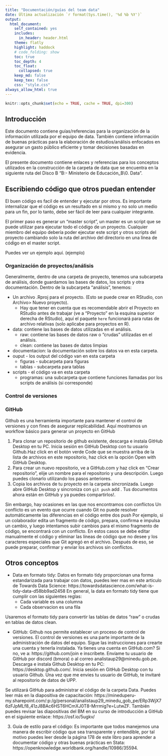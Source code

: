 ```yaml
---
title: "Documentación/guías del team data"
date: Última actualización `r format(Sys.time(), '%d %b %Y')`
output: 
  html_document:
    self_contained: yes
    includes:
      in_header: header.html
    theme: flatly
    highlight: haddock
    # code_folding: show
    toc: true
    toc_depth: 4
    toc_float:
      collapsed: true
    keep_md: false
    keep_tex: false 
    css: "style.css" 
always_allow_html: true
---
```


```r
knitr::opts_chunk$set(echo = TRUE, cache = TRUE, dpi=300)
```

## Introducción

Este documento contiene guías/referencias para la organización de la información utilizada por el equipo de data. También contiene información de buenas prácticas para la elaboración de estudios/análisis enfocados en asegurar un gasto público eficiente y tomar decisiones basadas en evidencia.

El presente documento contiene enlaces y referencias para los conceptos utilizados en la construcción de la carpeta de data que se encuentra en la siguiente ruta del Disco B "B:\OneDrive - Ministerio de Educación\unidad_B\0. Data".

## Escribiendo código que otros puedan entender

El buen código es facil de entender y ejecutar por otros. Es importante internalizar que el código es un resultado en sí mismo y no solo un medio para un fin, por lo tanto, debe ser fácil de leer para cualquier integrante.

El primer paso es generar un "master script", un master es un script que se puede utilizar para ejecutar todo el código de un proyecto. Cualquier miembro del equipo debería poder ejecutar este script y otros scripts del proyecto cambiando solo la ruta del archivo del directorio en una línea de código en el master script.

Puedes ver un ejemplo aquí. (ejemplo)



### Organización de proyectos/análisis

Generalmente, dentro de una carpeta de proyecto, tenemos una subcarpeta de análisis, donde guardamos las bases de datos, los scripts y otra documentación. Dentro de la subcarpeta "análisis", tenemos:

- Un archivo .Rproj para el proyecto. (Esto se puede crear en RStudio, con Archivo> Nuevo proyecto).
  - Hay que tener en cuenta que es recomendable abrir el Proyecto en RStudio antes de trabajar (ve a "Proyecto" en la esquina superior derecha de RStudio), aquí el paquete `here` funcionará para rutas de archivo relativas (solo aplicabe para proyectos en R).
- data: contiene las bases de datos utilizadas en el análisis.
  - raw: contiene las bases de datos raw o "crudas" utilizadas en el análisis.
  - clean: contiene las bases de datos limpias
- documentacion: la documentación sobre los datos va en esta carpeta.
- ouput - los output del código van en esta carpeta
   - figuras - subcarpeta para figuras
   - tablas - subcarpeta para tablas
- scripts - el código va en esta carpeta
   - programas: una subcarpeta que contiene funciones llamadas por los scripts de análisis (si corresponde)

### Control de versiones

### GitHub
Github es una herramienta importante para mantener el control de versiones y con fines de asegurar replicabilidad. Aquí mostramos un workflow básico para generar un proyecto en GitHub

1. Para clonar un repositorio de github existente, descarga e instala GitHub Desktop en tu PC. Inicia sesión en GitHub Desktop con tu usuario Github.Haz click en el botón verde Code que se muestra arriba de la lista de archivos en este repositorio, haz click en la opción Open with GitHub Desktop.
2. Para crear un nuevo repositorio, ve a GitHub.com y haz click en "Crear repositorio", elije un nombre para el repositorio y una descripción. Luego puedes clonarlo utilizando los pasos anteriores.
3. Copia los archivos de tu proyecto en la carpeta sincronizada. Luego abre GitHub Desktop y sincroniza con `git push` add . Tus documentos ahora están en GitHub y ya puedes compartirlos!.

Sin embargo, hay ocasiones en las que nos encontramos con conflictos Un conflicto es un evento que ocurre cuando Git no puede resolver automáticamente las diferencias en el código entre dos push Por ejemplo, si un colaborador edita un fragmento de código, prepara, confirma e impulsa un cambio, y luego intentamos subir cambios para el mismo fragmento de código, se encontrará con un conflicto. En estos casos se debe editar manualmente el código y eliminar las líneas de código que no desee y los caracteres especiales que Git agregó en el archivo. Después de eso, se puede preparar, confirmar y enviar los archivos sin conflictos.

## Otros conceptos

- Data en formato tidy: Datos en formato tidy proporcionan una forma estandarizada para trabajar con datos, puedes leer mas en este articulo de Towards Data Science: https://towardsdatascience.com/what-is-tidy-data-d58bb9ad2458 En general, la data en formato tidy tiene que cumplir con las siguientes reglas:
  - Cada variable es una columna
  - Cada observacion es una fila

Usaremos el formato tidy para convertir las tablas de datos “raw” o crudas en tablas de datos clean.

- GitHub: Github nos permite establecer un proceso de control de versiones. El control de versiones es una parte importante de la administración de datos del equipo. Sigue las instrucciones para crearte una cuenta y tenerla instalada. Ya tienes una cuenta en GitHub.com? Si no, ve a: https://github.com/join e inscríbete. Envíame tu usuario de GitHub por discord (bmora) o al correo analistaup29@minedu.gob.pe. Descarga e instala Github Desktop en tu PC: https://desktop.github.com/. Inicia sesión en GitHub Desktop con tu usuario Github. Una vez que me envies tu usuario de GitHub, te invitaré al repositorio de datos de UPP.

Se utilizará GitHub para administrar el código de la carpeta Data. Puedes leer más en la diapositiva de capacitación: https://mineduperu-my.sharepoint.com/:p:/g/personal/analistaup29_minedu_gob_pe/ERp3WjX76zFJpMLf8_41zJ8BAc6HST6HCmXJ0T8-Mrrmig?e=LutwZF. También puedes revisar las diapositivas del BM en su curso de introducción a GitHub en el siguiente enlace: https://osf.io/5ugkv/

3. Guía de estilo para el código: Es importante que todos manejemos una manera de escribir código que sea transparente y entendible, por tal motivo puedes leer desde la página 178 de este libro para aprender a documentar código y otras buenas prácticas en Stata: https://openknowledge.worldbank.org/handle/10986/35594.